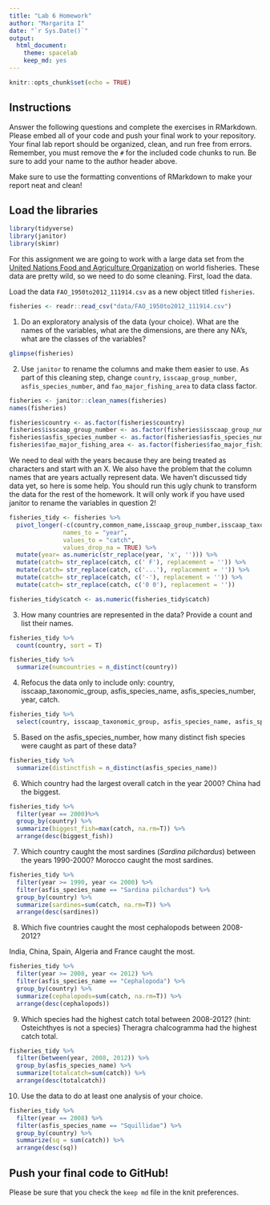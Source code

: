 ```yaml
---
title: "Lab 6 Homework"
author: "Margarita I"
date: "`r Sys.Date()`"
output:
  html_document: 
    theme: spacelab
    keep_md: yes
---
```


```r
knitr::opts_chunk$set(echo = TRUE)
```

## Instructions
Answer the following questions and complete the exercises in RMarkdown. Please embed all of your code and push your final work to your repository. Your final lab report should be organized, clean, and run free from errors. Remember, you must remove the `#` for the included code chunks to run. Be sure to add your name to the author header above.  

Make sure to use the formatting conventions of RMarkdown to make your report neat and clean!  

## Load the libraries
```r
library(tidyverse)
library(janitor)
library(skimr)
```

For this assignment we are going to work with a large data set from the [United Nations Food and Agriculture Organization](http://www.fao.org/about/en/) on world fisheries. These data are pretty wild, so we need to do some cleaning. First, load the data.  

Load the data `FAO_1950to2012_111914.csv` as a new object titled `fisheries`.
```r
fisheries <- readr::read_csv("data/FAO_1950to2012_111914.csv")
```

1. Do an exploratory analysis of the data (your choice). What are the names of the variables, what are the dimensions, are there any NA's, what are the classes of the variables?  
```r
glimpse(fisheries)
```

2. Use `janitor` to rename the columns and make them easier to use. As part of this cleaning step, change `country`, `isscaap_group_number`, `asfis_species_number`, and `fao_major_fishing_area` to data class factor. 
```r
fisheries <- janitor::clean_names(fisheries)
names(fisheries)
```

```r
fisheries$country <- as.factor(fisheries$country)
fisheries$isscaap_group_number <- as.factor(fisheries$isscaap_group_number)
fisheries$asfis_species_number <- as.factor(fisheries$asfis_species_number)
fisheries$fao_major_fishing_area <- as.factor(fisheries$fao_major_fishing_area)
```

We need to deal with the years because they are being treated as characters and start with an X. We also have the problem that the column names that are years actually represent data. We haven't discussed tidy data yet, so here is some help. You should run this ugly chunk to transform the data for the rest of the homework. It will only work if you have used janitor to rename the variables in question 2!
```r
fisheries_tidy <- fisheries %>% 
  pivot_longer(-c(country,common_name,isscaap_group_number,isscaap_taxonomic_group,asfis_species_number,asfis_species_name,fao_major_fishing_area,measure),
               names_to = "year",
               values_to = "catch",
               values_drop_na = TRUE) %>% 
  mutate(year= as.numeric(str_replace(year, 'x', ''))) %>% 
  mutate(catch= str_replace(catch, c(' F'), replacement = '')) %>% 
  mutate(catch= str_replace(catch, c('...'), replacement = '')) %>% 
  mutate(catch= str_replace(catch, c('-'), replacement = '')) %>% 
  mutate(catch= str_replace(catch, c('0 0'), replacement = ''))

fisheries_tidy$catch <- as.numeric(fisheries_tidy$catch)
```

3. How many countries are represented in the data? Provide a count and list their names.
```r
fisheries_tidy %>% 
  count(country, sort = T)
```

```r
fisheries_tidy %>% 
  summarize(numcountries = n_distinct(country))
```


4. Refocus the data only to include only: country, isscaap_taxonomic_group, asfis_species_name, asfis_species_number, year, catch.
```r
fisheries_tidy %>% 
  select(country, isscaap_taxonomic_group, asfis_species_name, asfis_species_number, year, catch)
```

5. Based on the asfis_species_number, how many distinct fish species were caught as part of these data?
```r
fisheries_tidy %>% 
  summarize(distinctfish = n_distinct(asfis_species_name))
```

6. Which country had the largest overall catch in the year 2000?
China had the biggest.
```r
fisheries_tidy %>% 
  filter(year == 2000)%>% 
  group_by(country) %>% 
  summarize(biggest_fish=max(catch, na.rm=T)) %>% 
  arrange(desc(biggest_fish))
```

7. Which country caught the most sardines (_Sardina pilchardus_) between the years 1990-2000?
Morocco caught the most sardines.

```r
fisheries_tidy %>% 
  filter(year >= 1990, year <= 2000) %>% 
  filter(asfis_species_name == "Sardina pilchardus") %>% 
  group_by(country) %>% 
  summarize(sardines=sum(catch, na.rm=T)) %>% 
  arrange(desc(sardines))
```

8. Which five countries caught the most cephalopods between 2008-2012?

India, China, Spain, Algeria and France caught the most.  
```r
fisheries_tidy %>% 
  filter(year >= 2008, year <= 2012) %>% 
  filter(asfis_species_name == "Cephalopoda") %>% 
  group_by(country) %>% 
  summarize(cephalopods=sum(catch, na.rm=T)) %>% 
  arrange(desc(cephalopods))
```

9. Which species had the highest catch total between 2008-2012? (hint: Osteichthyes is not a species)
Theragra chalcogramma had the highest catch total.

```r
fisheries_tidy %>% 
  filter(between(year, 2008, 2012)) %>% 
  group_by(asfis_species_name) %>% 
  summarize(totalcatch=sum(catch)) %>% 
  arrange(desc(totalcatch))
```

10. Use the data to do at least one analysis of your choice.
```r
fisheries_tidy %>% 
  filter(year == 2008) %>% 
  filter(asfis_species_name == "Squillidae") %>% 
  group_by(country) %>% 
  summarize(sq = sum(catch)) %>% 
  arrange(desc(sq))
```

## Push your final code to GitHub!
Please be sure that you check the `keep md` file in the knit preferences.   